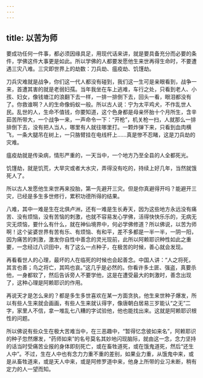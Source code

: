 ```yaml
---
---
---
```

title: 以苦为师
---




要成功任何一件事，都必须因缘具足，用现代话来讲，就是要具备充分而必要的条件，学佛这件大事更是如此。所以学佛的人都要发愿他生来世再得生命时，不要遭遇三灾八难。三灾即世界上的劫数：刀兵劫、瘟疫劫、饥馑劫。

刀兵灾难就是战争，你们这一代人都没有碰到，我们这一生可是亲眼看到，战争一来，首遭其害的就是老弱妇孺。当年我坐在车上逃难，车行之处，只看到老人、小孩、妇女，像钱塘江的浪翻下去一样，一排一排倒下去，回头一看，眼泪都没有了。你救谁啊？人的生命像蚂蚁一般。所以古人说：宁为太平鸡犬，不作乱世人民。乱世的人，生命不值钱，你要知道，这个色身都是母亲怀胎十个月所生，含辛茹苦所带大，一个战争一来，一声命令一下：“开枪”，机关枪一扫，人就那么一排排倒下去，没有把人当人，哪里有人就往哪里打。一颗炸弹下来，只看到血肉横飞，一条大腿吊在树上，一只胳臂挂在电线杆上……真是惨不忍睹，这是刀兵劫的灾难。

瘟疫劫就是传染病，情形严重的，一天当中，一个地方乃至全县的人全都死光。

饥馑劫，就是饥荒，大旱灾或者大水灾，弄得没有吃的，持续上好几年，当然就饿死人了。

所以古人发愿他生来世再来投胎，第一先避开三灾。但是你真避得开吗？能避开三灾，已经是多生多世修行，累积功德所得的结果。

八难，其中一难是生在北俱卢洲，还有一难是生长寿天，因为这些地方永远没有痛苦、没有烦恼，没有苦恼的刺激，也就不容易发心学佛，活得快快乐乐的，无病无灾无烦恼，要什么有什么，就在神仙境界中，何必学佛修道？所以佛说，以苦为师啊！这个娑婆世界有苦有乐、有烦恼、有和平，差不多都是一半一半，一阴一阳，因为痛苦的刺激，激发你自性中善念的灵光现前，此所以阿赖耶识种性如此之重要，一念经过八识田中，有了这么一点种子，在极苦的时候，善心就会发现。

再看看世人的心理，最坏的人在临死的时候也会起善念。中国人讲：“人之将死，其言也善；鸟之将亡，其鸣也哀。”这几乎是必然的。你看许多土匪、强盗，真要杀他，一身都软了，然后告诉旁人不要学他，这是在遭受最大的刺激时，善念出现了，这种心理是阿赖耶识的作用。

再说天才是怎么来的？都是多生多世喜欢在某一方面贪执，他生来世种子爆发，所以有些人生来就会画画，有些人生来就认得字，像唐朝白居易三岁能认“之无”二字，家里人不信，拿一堆乱七八糟的字试验他，他也能找出来。这就是阿赖耶识根性的问题。

所以佛说有些众生在极大苦难当中，在三恶趣中，“暂得忆念彼如来名”，阿赖耶识的种子忽然爆发，“药师如来”的名号莫名其妙地闪现脑际，就由这一念，念力坚持的话当时受痛苦业报的身体即刻死亡，或在畜牲道死，或在饿鬼道死，然后“还生人中”。不过，生在人中也有念力力重不重的差别，如果业力重，从饿鬼中来，或是从畜牲道来，或是天人中来，或是阿修罗道中来，他身上所带的业习未断，稍有定力的人一望而知。